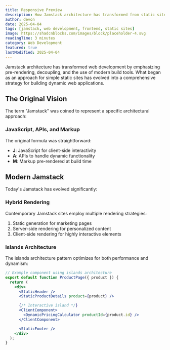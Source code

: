 ```yaml
---
title: Responsive Preview
description: How Jamstack architecture has transformed from static sites to dynamic web applications
author: devon
date: 2025-04-04
tags: [jamstack, web development, frontend, static sites]
image: https://shadcnblocks.com/images/block/placeholder-4.svg
readingTime: 3 minutes
category: Web Development
featured: true
lastModified: 2025-04-04
---
```



<ChildPreviewDemo />

Jamstack architecture has transformed web development by emphasizing pre-rendering, decoupling, and the use of modern build tools. What began as an approach for simple static sites has evolved into a comprehensive strategy for building dynamic web applications.

## The Original Vision

The term "Jamstack" was coined to represent a specific architectural approach:

### JavaScript, APIs, and Markup

The original formula was straightforward:

- **J**: JavaScript for client-side interactivity
- **A**: APIs to handle dynamic functionality
- **M**: Markup pre-rendered at build time

## Modern Jamstack

Today's Jamstack has evolved significantly:

### Hybrid Rendering

Contemporary Jamstack sites employ multiple rendering strategies:

1. Static generation for marketing pages
2. Server-side rendering for personalized content
3. Client-side rendering for highly interactive elements

### Islands Architecture

The islands architecture pattern optimizes for both performance and dynamism:

```jsx
// Example component using islands architecture
export default function ProductPage({ product }) {
  return (
    <div>
      <StaticHeader />
      <StaticProductDetails product={product} />

      {/* Interactive island */}
      <ClientComponent>
        <DynamicPricingCalculator productId={product.id} />
      </ClientComponent>

      <StaticFooter />
    </div>
  );
}
```

<Cards>
  <Card title="Static Site Generators" href="/docs/ssg" />
  <Card title="Islands Architecture" href="/docs/islands" />
</Cards>
